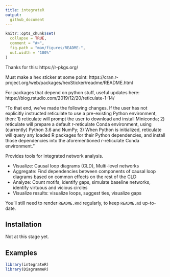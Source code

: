 ```yaml
---
title: integrateR
output: 
  github_document
---
```


<!-- README.md is generated from README.Rmd. Please edit that file -->

```r
knitr::opts_chunk$set(
  collapse = TRUE,
  comment = "#>",
  fig.path = "man/figures/README-",
  out.width = "100%"
)
```

Thanks for this: https://r-pkgs.org/

Must make a hex sticker at some point: https://cran.r-project.org/web/packages/hexSticker/readme/README.html

For packages that depend on python stuff, useful updates here:
https://blog.rstudio.com/2019/12/20/reticulate-1-14/

"To that end, we’ve made the following changes. If the user has not explicitly instructed reticulate to use a pre-existing Python environment, then:
1) reticulate will prompt the user to download and install Miniconda;
2) reticulate will prepare a default r-reticulate Conda environment, using (currently) Python 3.6 and NumPy;
3) When Python is initialized, reticulate will query any loaded R packages for their Python dependencies, and install those dependencies into the aforementioned r-reticulate Conda environment."

<!-- badges: start -->
<!-- badges: end -->

Provides tools for integrated network analysis. 

- Visualize: Causal loop diagrams (CLD), Multi-level networks
- Aggregate: Find dependencies between components of causal loop diagrams based on common effects on the rest of the CLD
- Analyze: Count motifs, identify gaps, simulate baseline networks, identify virtuous and vicious circles
- Visualize results: visualize loops, suggest ties, visualize gaps

You'll still need to render `README.Rmd` regularly, to keep `README.md` up-to-date.


## Installation

Not at this stage yet.

## Examples

```r
library(integrateR)
library(DiagrammeR)
```


<!-- Recoding: -->

<!-- ```{r example} -->
<!-- library(integrater) -->
<!-- ## basic example code -->
<!-- ``` -->


<!-- ```{r} -->
<!-- animal_codebook <- data.frame( -->
<!--   animal = c("elephant", "pig", "lizard"), -->
<!--   family = c("mammal","mammal","reptile")) -->
<!-- vec <- sample(c("elephant", "pig", "lizard"), 50, TRUE) -->
<!-- vec -->
<!-- ``` -->


<!-- Let's recode this: -->

<!-- ```{r} -->
<!-- rename_based_on_codebook(input = vec, -->
<!--                          codebook = animal_codebook, -->
<!--                          rawvar = "animal", -->
<!--                          codevar = "family") -->
<!-- ``` -->



